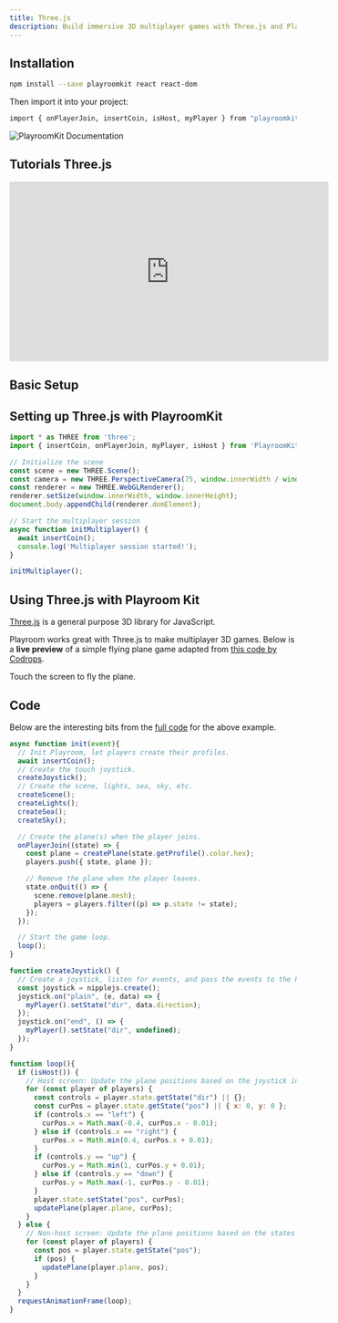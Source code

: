 ```yaml
---
title: Three.js
description: Build immersive 3D multiplayer games with Three.js and PlayroomKit.
---
```


## Installation

```bash
npm install --save playroomkit react react-dom
```
Then import it into your project:

```bash
import { onPlayerJoin, insertCoin, isHost, myPlayer } from "playroomkit";

```

![PlayroomKit Documentation](/docs1.png)

## Tutorials Three.js

<iframe  width="560" height="315" src="https://www.youtube.com/embed/nQI8UNe6cfA" title="YouTube video player" frameBorder="0" allow="accelerometer; autoplay; clipboard-write; encrypted-media; gyroscope; picture-in-picture; web-share" allowFullScreen></iframe>





## Basic Setup

## Setting up Three.js with PlayroomKit

```jsx
import * as THREE from 'three';
import { insertCoin, onPlayerJoin, myPlayer, isHost } from 'PlayroomKit';

// Initialize the scene
const scene = new THREE.Scene();
const camera = new THREE.PerspectiveCamera(75, window.innerWidth / window.innerHeight, 0.1, 1000);
const renderer = new THREE.WebGLRenderer();
renderer.setSize(window.innerWidth, window.innerHeight);
document.body.appendChild(renderer.domElement);

// Start the multiplayer session
async function initMultiplayer() {
  await insertCoin();
  console.log('Multiplayer session started!');
}

initMultiplayer();
```

## Using Three.js with Playroom Kit

[Three.js](https://threejs.org/) is a general purpose 3D library for JavaScript.

Playroom works great with Three.js to make multiplayer 3D games. Below is a **live preview** of a simple flying plane game adapted from [this code by Codrops](https://github.com/yakudoo/TheAviator).

Touch the screen to fly the plane.
<Preview src="/docs/demos/threejs2.html" />

## Code

Below are the interesting bits from the [full code](https://github.com/asadm/playroom-docs/blob/main/public/demos/threejs2.html) for the above example.

```javascript 
async function init(event){
  // Init Playroom, let players create their profiles.
  await insertCoin(); 
  // Create the touch joystick.
  createJoystick();
  // Create the scene, lights, sea, sky, etc.
  createScene();
  createLights();
  createSea();
  createSky();

  // Create the plane(s) when the player joins.
  onPlayerJoin((state) => {
    const plane = createPlane(state.getProfile().color.hex);
    players.push({ state, plane });

    // Remove the plane when the player leaves.
    state.onQuit(() => {
      scene.remove(plane.mesh);
      players = players.filter((p) => p.state != state);
    });
  });

  // Start the game loop.
  loop();
}

function createJoystick() {
  // Create a joystick, listen for events, and pass the events to the Playroom.
  const joystick = nipplejs.create();
  joystick.on("plain", (e, data) => {
    myPlayer().setState("dir", data.direction);
  });
  joystick.on("end", () => {
    myPlayer().setState("dir", undefined);
  });
}

function loop(){
  if (isHost()) {
    // Host screen: Update the plane positions based on the joystick input.
    for (const player of players) {
      const controls = player.state.getState("dir") || {};
      const curPos = player.state.getState("pos") || { x: 0, y: 0 };
      if (controls.x == "left") {
        curPos.x = Math.max(-0.4, curPos.x - 0.01);
      } else if (controls.x == "right") {
        curPos.x = Math.min(0.4, curPos.x + 0.01);
      }
      if (controls.y == "up") {
        curPos.y = Math.min(1, curPos.y + 0.01);
      } else if (controls.y == "down") {
        curPos.y = Math.max(-1, curPos.y - 0.01);
      }
      player.state.setState("pos", curPos);
      updatePlane(player.plane, curPos);
    }
  } else {
    // Non-host screen: Update the plane positions based on the states from the host.
    for (const player of players) {
      const pos = player.state.getState("pos");
      if (pos) {
        updatePlane(player.plane, pos);
      }
    }
  }
  requestAnimationFrame(loop);
}
```